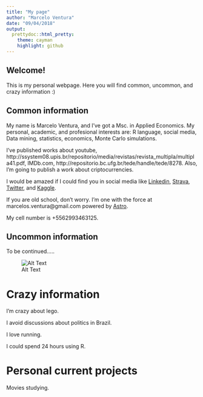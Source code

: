 ```yaml
---
title: "My page"
author: "Marcelo Ventura"
date: "09/04/2018"
output:
  prettydoc::html_pretty:
    theme: cayman
    highlight: github
---
```



## Welcome!

This is my personal webpage. Here you will find common, uncommon, and crazy information :)

## Common information

My name is Marcelo Ventura, and I've got a Msc. in Applied Economics. My personal, academic, and profesional interests are: R language, social media, Data mining, statistics, economics, Monte Carlo simulations. 

I've published works about youtube, http://ssystem08.upis.br/repositorio/media/revistas/revista_multipla/multipla41.pdf, IMDb.com, http://repositorio.bc.ufg.br/tede/handle/tede/8278. Also, I'm going to publish a work about criptocurrencies. 

I would be amazed if I could find you in social media like [Linkedin]( https://www.linkedin.com/in/marcelo-ventura-8542a9a6/), [Strava]( https://www.strava.com/athletes/19622799), [Twitter]( https://www.twitter.com/marcelosventura), and [Kaggle]( https://www.kaggle.com/marceloventura).

If you are old school, don't worry. I'm one with the force at marcelos.ventura@gmail.com powered by [Astro](www.helloastro.com).

My cell number is +5562993463125.

## Uncommon information

To be continued.....

![Alt Text](https://media.giphy.com/media/xT5LMWNOjGqJzUfyve/giphy.gif)

# Crazy information

I'm crazy about lego. 

I avoid discussions about politics in Brazil.

I love running.

I could spend 24 hours using R.

# Personal current projects

Movies studying.
